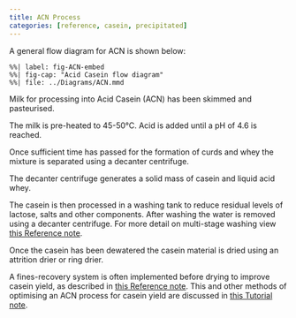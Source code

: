 ```yaml
---
title: ACN Process
categories: [reference, casein, precipitated]
---
```


A general flow diagram for ACN is shown below:

```mermaid
%%| label: fig-ACN-embed
%%| fig-cap: "Acid Casein flow diagram"
%%| file: ../Diagrams/ACN.mmd
```

Milk for processing into Acid Casein (ACN) has been skimmed and
pasteurised.

The milk is pre-heated to 45-50°C.
Acid is added until a pH of 4.6 is reached.

Once sufficient time has passed for the formation
of curds and whey the mixture is separated using
a decanter centrifuge.

The decanter centrifuge generates a solid mass of casein
and liquid acid whey.

The casein is then processed in a washing tank to reduce
residual levels of lactose, salts and other components.
After washing the water is removed using a decanter
centrifuge.
For more detail on multi-stage washing view [this Reference note](./precipitate_washing.qmd).

Once the casein has been dewatered the casein material
is dried using an attrition drier or ring drier.

A fines-recovery system is often implemented
before drying to improve casein yield, as
described in [this Reference note](./fines_recovery.qmd).
This and other methods of optimising an ACN
process for casein yield are discussed in
[this Tutorial note](../Tutorials/caseinYield.qmd).
